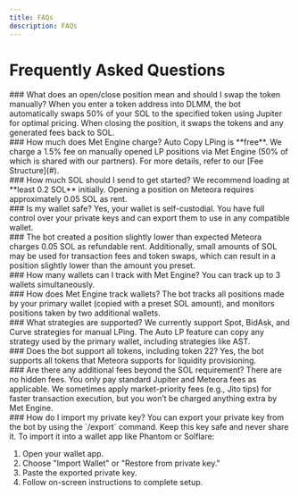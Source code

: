 ```yaml
---
title: FAQs
description: FAQs
---
```

# Frequently Asked Questions

<div style={{ display: 'grid', gridTemplateColumns: 'repeat(auto-fill, minmax(380px, 1fr))', gap: '20px' }}>

<div style={{ backgroundColor: '#2c2c2c', padding: '15px', borderRadius: '10px' }}>
### What does an open/close position mean and should I swap the token manually?
When you enter a token address into DLMM, the bot automatically swaps 50% of your SOL to the specified token using Jupiter for optimal pricing. When closing the position, it swaps the tokens and any generated fees back to SOL.
</div>

<div style={{ backgroundColor: '#2c2c2c', padding: '15px', borderRadius: '10px' }}>
### How much does Met Engine charge?
Auto Copy LPing is **free**. We charge a 1.5% fee on manually opened LP positions via Met Engine (50% of which is shared with our partners). For more details, refer to our [Fee Structure](#).
</div>

<div style={{ backgroundColor: '#2c2c2c', padding: '15px', borderRadius: '10px' }}>
### How much SOL should I send to get started?
We recommend loading at **least 0.2 SOL** initially. Opening a position on Meteora requires approximately 0.05 SOL as rent.
</div>

<div style={{ backgroundColor: '#2c2c2c', padding: '15px', borderRadius: '10px' }}>
### Is my wallet safe?
Yes, your wallet is self-custodial. You have full control over your private keys and can export them to use in any compatible wallet.
</div>

<div style={{ backgroundColor: '#2c2c2c', padding: '15px', borderRadius: '10px' }}>
### The bot created a position slightly lower than expected
Meteora charges 0.05 SOL as refundable rent. Additionally, small amounts of SOL may be used for transaction fees and token swaps, which can result in a position slightly lower than the amount you preset.
</div>

<div style={{ backgroundColor: '#2c2c2c', padding: '15px', borderRadius: '10px' }}>
### How many wallets can I track with Met Engine?
You can track up to 3 wallets simultaneously.
</div>

<div style={{ backgroundColor: '#2c2c2c', padding: '15px', borderRadius: '10px' }}>
### How does Met Engine track wallets?
The bot tracks all positions made by your primary wallet (copied with a preset SOL amount), and monitors positions taken by two additional wallets.
</div>

<div style={{ backgroundColor: '#2c2c2c', padding: '15px', borderRadius: '10px' }}>
### What strategies are supported?
We currently support Spot, BidAsk, and Curve strategies for manual LPing. The Auto LP feature can copy any strategy used by the primary wallet, including strategies like AST.
</div>

<div style={{ backgroundColor: '#2c2c2c', padding: '15px', borderRadius: '10px' }}>
### Does the bot support all tokens, including token 22?
Yes, the bot supports all tokens that Meteora supports for liquidity provisioning.
</div>

<div style={{ backgroundColor: '#2c2c2c', padding: '15px', borderRadius: '10px' }}>
### Are there any additional fees beyond the SOL requirement?
There are no hidden fees. You only pay standard Jupiter and Meteora fees as applicable. We sometimes apply market-priority fees (e.g., Jito tips) for faster transaction execution, but you won’t be charged anything extra by Met Engine.
</div>

<div style={{ backgroundColor: '#2c2c2c', padding: '15px', borderRadius: '10px' }}>
### How do I import my private key?
You can export your private key from the bot by using the `/export` command. Keep this key safe and never share it. To import it into a wallet app like Phantom or Solflare:

<ol>
  <li>Open your wallet app.</li>
  <li>Choose "Import Wallet" or "Restore from private key."</li>
  <li>Paste the exported private key.</li>
  <li>Follow on-screen instructions to complete setup.</li>
</ol>
</div>

</div>
